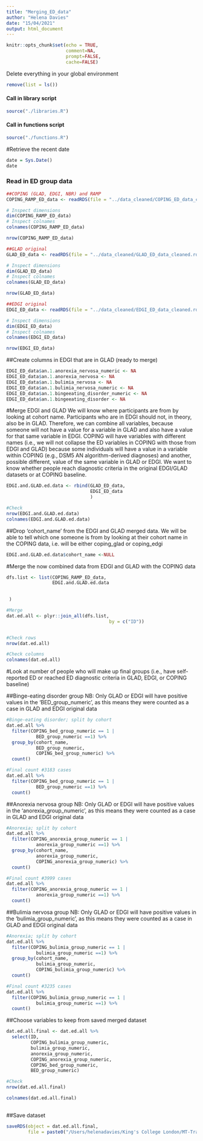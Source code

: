 ```yaml
---
title: "Merging_ED_data"
author: "Helena Davies"
date: "15/04/2021"
output: html_document
---
```


```r
knitr::opts_chunk$set(echo = TRUE,
                      comment=NA,
                      prompt=FALSE,
                      cache=FALSE)
```

Delete everything in your global environment
```r
remove(list = ls())
```

#### Call in library script

```r
source("./libraries.R")
```

#### Call in functions script

```r
source("./functions.R")
```

#Retrieve the recent date
```r
date = Sys.Date()
date
```

### Read in ED group data
```r

##COPING (GLAD, EDGI, NBR) and RAMP
COPING_RAMP_ED_data <- readRDS(file = "../data_cleaned/COPING_ED_data_cleaned.rds")

# Inspect dimensions
dim(COPING_RAMP_ED_data)
# Inspect colnames
colnames(COPING_RAMP_ED_data)

nrow(COPING_RAMP_ED_data)

##GLAD original
GLAD_ED_data <- readRDS(file = "../data_cleaned/GLAD_ED_data_cleaned.rds")

# Inspect dimensions
dim(GLAD_ED_data)
# Inspect colnames
colnames(GLAD_ED_data)

nrow(GLAD_ED_data)

##EDGI original 
EDGI_ED_data <- readRDS(file = "../data_cleaned/EDGI_ED_data_cleaned.rds")

# Inspect dimensions
dim(EDGI_ED_data)
# Inspect colnames
colnames(EDGI_ED_data)

nrow(EDGI_ED_data)


```

##Create columns in EDGI that are in GLAD (ready to merge)
```r
EDGI_ED_data$an.1.anorexia_nervosa_numeric <- NA
EDGI_ED_data$an.1.anorexia_nervosa <- NA
EDGI_ED_data$an.1.bulimia_nervosa <- NA
EDGI_ED_data$an.1.bulimia_nervosa_numeric <- NA
EDGI_ED_data$an.1.bingeeating_disorder_numeric <- NA
EDGI_ED_data$an.1.bingeeating_disorder <- NA


```

#Merge EDGI and GLAD
We will know where participants are from by looking at cohort name. Participants who are in EDGI should not, in theory, also be in GLAD. Therefore, we can combine all variables, because someone will not have a value for a variable in GLAD and also have a value for that same variable in EDGI. COPING will have variables with different names (i.e., we will not collapse the ED variables in COPING with those from EDGI and GLAD) because some individuals will have a value in a variable within COPING (e.g., DSM5 AN algorithm-derived diagnoses) and another, possible different, value of the same variable in GLAD or EDGI. We want to know whether people reach diagnostic criteria in the original EDGI/GLAD datasets or at COPING baseline.
```r

EDGI.and.GLAD.ed.data <- rbind(GLAD_ED_data,
                               EDGI_ED_data
                               )

#Check 
nrow(EDGI.and.GLAD.ed.data)
colnames(EDGI.and.GLAD.ed.data)

```
##Drop 'cohort_name' from the EDGI and GLAD merged data. We will be able to tell which one someone is from by looking at their cohort name in the COPING data, i.e. will be either coping_glad or coping_edgi
```r
EDGI.and.GLAD.ed.data$cohort_name <-NULL
```


#Merge the now combined data from EDGI and GLAD with the COPING data
```r

dfs.list <- list(COPING_RAMP_ED_data,
                 EDGI.and.GLAD.ed.data
                 

 )

#Merge
dat.ed.all <- plyr::join_all(dfs.list,
                                      by = c("ID"))


#Check rows
nrow(dat.ed.all)

#Check columns
colnames(dat.ed.all)
```
#Look at number of people who will make up final groups (i.e., have self-reported ED or reached ED diagnostic criteria in GLAD, EDGI, or COPING baseline)

##Binge-eating disorder group
NB: Only GLAD or EDGI will have positive values in the 'BED_group_numeric', as this means they were counted as a case in GLAD and EDGI original data
```r

#Binge-eating disorder; split by cohort
dat.ed.all %>%
  filter(COPING_bed_group_numeric == 1 |
           BED_group_numeric ==1) %>%
  group_by(cohort_name,
           BED_group_numeric,
           COPING_bed_group_numeric) %>%
  count()

#Final count #3183 cases
dat.ed.all %>%
  filter(COPING_bed_group_numeric == 1 |
           BED_group_numeric ==1) %>%
  count()


```

##Anorexia nervosa group
NB: Only GLAD or EDGI will have positive values in the 'anorexia_group_numeric', as this means they were counted as a case in GLAD and EDGI original data

```r

#Anorexia; split by cohort
dat.ed.all %>%
  filter(COPING_anorexia_group_numeric == 1 |
           anorexia_group_numeric ==1) %>%
  group_by(cohort_name,
           anorexia_group_numeric,
           COPING_anorexia_group_numeric) %>%
  count()

#Final count #3999 cases
dat.ed.all %>%
  filter(COPING_anorexia_group_numeric == 1 |
           anorexia_group_numeric ==1) %>%
  count()


```


##Bulimia nervosa group
NB: Only GLAD or EDGI will have positive values in the 'bulimia_group_numeric', as this means they were counted as a case in GLAD and EDGI original data

```r

#Anorexia; split by cohort
dat.ed.all %>%
  filter(COPING_bulimia_group_numeric == 1 |
           bulimia_group_numeric ==1) %>%
  group_by(cohort_name,
           bulimia_group_numeric,
           COPING_bulimia_group_numeric) %>%
  count()

#Final count #3235 cases
dat.ed.all %>%
  filter(COPING_bulimia_group_numeric == 1 |
           bulimia_group_numeric ==1) %>%
  count()


```

##Choose variables to keep from saved merged dataset
```r
dat.ed.all.final <- dat.ed.all %>%
  select(ID,
         COPING_bulimia_group_numeric,
         bulimia_group_numeric,
         anorexia_group_numeric,
         COPING_anorexia_group_numeric,
         COPING_bed_group_numeric,
         BED_group_numeric) 

#Check
nrow(dat.ed.all.final)

colnames(dat.ed.all.final)
    
```


##Save dataset
```r
saveRDS(object = dat.ed.all.final,
        file = paste0("/Users/helenadavies/King's College London/MT-Translational Neuropsychiatric Genomics - Helena_Davies_PhD - Helena_Davies_PhD/EDBeh_SelfHarm/data_cleaned/ALL_ED_data_cleaned", date, ".rds"))

```














